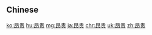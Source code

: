 {{also|昂貴}}
==Chinese==
{{zh-see|昂貴}}

[[ko:昂贵]]
[[hu:昂贵]]
[[mg:昂贵]]
[[ja:昂贵]]
[[chr:昂贵]]
[[uk:昂贵]]
[[zh:昂贵]]